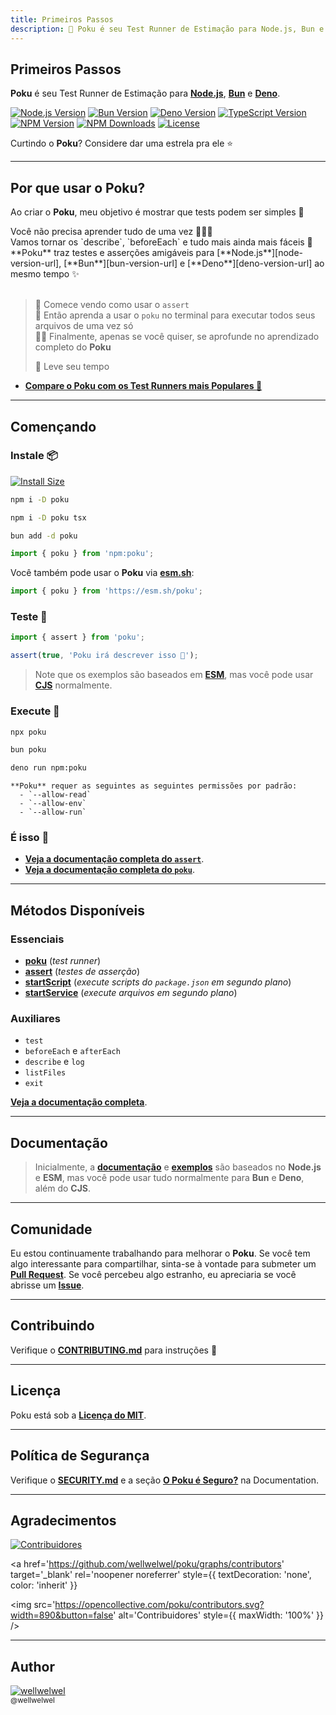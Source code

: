 ```yaml
---
title: Primeiros Passos
description: 🐷 Poku é seu Test Runner de Estimação para Node.js, Bun e Deno.
---
```



[node-version-url]: https://github.com/nodejs/node
[node-version-image]: https://img.shields.io/badge/Node.js->=6.0.0-badc58
[bun-version-url]: https://github.com/oven-sh/bun
[bun-version-image]: https://img.shields.io/badge/Bun->=0.5.3-f471b5
[deno-version-url]: https://github.com/denoland/deno
[deno-version-image]: https://img.shields.io/badge/Deno->=1.30.0-70ffaf
[npm-image]: https://img.shields.io/npm/v/poku.svg?color=3dc1d3
[npm-url]: https://npmjs.org/package/poku
[typescript-url]: https://github.com/microsoft/TypeScript
[typescript-version-image]: https://img.shields.io/badge/TypeScript->=5.0.2-3077c6
[license-url]: https://github.com/wellwelwel/poku/blob/main/LICENSE
[license-image]: https://img.shields.io/npm/l/poku.svg?maxAge=2592000&color=9c88ff&label=Licença
[downloads-image]: https://img.shields.io/npm/dt/poku.svg?&color=FFC312&label=Downloads
[downloads-url]: https://npmjs.org/package/poku

<div className='title-section'>
<aside>

# Primeiros Passos

**Poku** é seu Test Runner de Estimação para [**Node.js**][node-version-url], [**Bun**][bun-version-url] e [**Deno**][deno-version-url].

[![Node.js Version][node-version-image]][node-version-url]
[![Bun Version][bun-version-image]][bun-version-url]
[![Deno Version][deno-version-image]][deno-version-url]
[![TypeScript Version][typescript-version-image]][typescript-url]
[![NPM Version][npm-image]][npm-url]
[![NPM Downloads][downloads-image]][downloads-url]
[![License][license-image]][license-url]

Curtindo o **Poku**? Considere dar uma estrela pra ele ⭐️

</aside>
  <aside>
    <Logo className='logo' width={128} height={128} />
  </aside>
</div>

<hr />

## Por que usar o Poku?

Ao criar o **Poku**, meu objetivo é mostrar que tests podem ser simples 🌱

<div className='features black'>
  <div className='p'>
    <Success />
    <span>Você não precisa aprender tudo de uma vez 🧑🏻‍🎓</span>
  </div>
  <div className='p'>
    <Success />
    <span>
      Vamos tornar os `describe`, `beforeEach` e tudo mais ainda mais fáceis 🚀
    </span>
  </div>
  <div className='p'>
    <Success />
    <span>
      **Poku** traz testes e asserções amigáveis para
      [**Node.js**][node-version-url], [**Bun**][bun-version-url] e
      [**Deno**][deno-version-url] ao mesmo tempo ✨
    </span>
  </div>
</div>

<br />

> 🔬 Comece vendo como usar o `assert` <br />
> 🧪 Então aprenda a usar o `poku` no terminal para executar todos seus arquivos de uma vez só <br />
> 🧙🏻 Finalmente, apenas se você quiser, se aprofunde no aprendizado completo do **Poku** <br />
>
> 🩵 Leve seu tempo

- [**Compare o Poku com os Test Runners mais Populares 🧪**](/docs/comparing)

<hr />

## Començando

### **Instale** 📦

[![Install Size](https://packagephobia.com/badge?p=poku)](https://packagephobia.com/result?p=poku)

<Tabs>
  <TabItem default value='Node.js'>

```bash
npm i -D poku
```

  </TabItem>
  <TabItem  value='TypeScript (Node.js)'>

```bash
npm i -D poku tsx
```

  </TabItem>
  <TabItem  value='Bun'>

```bash
bun add -d poku
```

  </TabItem>
  <TabItem  value='Deno'>

```ts
import { poku } from 'npm:poku';
```

Você também pode usar o **Poku** via [**esm.sh**](https://esm.sh):

```ts
import { poku } from 'https://esm.sh/poku';
```

  </TabItem>
</Tabs>

### **Teste** 🔬

<Tabs>
  <TabItem default value='test/file.test.js'>

```ts
import { assert } from 'poku';

assert(true, 'Poku irá descrever isso 🐷');
```

  </TabItem>
</Tabs>

> Note que os exemplos são baseados em [**ESM**](/docs/examples/cjs-esm), mas você pode usar [**CJS**](/docs/examples/cjs-esm) normalmente.

### **Execute** 🚀

<Tabs>
  <TabItem default value='Node.js and TypeScript (Node.js)'>

```bash
npx poku
```

  </TabItem>
  <TabItem  value='Bun'>

```bash
bun poku
```

  </TabItem>
  <TabItem  value='Deno'>

```bash
deno run npm:poku
```

    **Poku** requer as seguintes as seguintes permissões por padrão:
      - `--allow-read`
      - `--allow-env`
      - `--allow-run`

  </TabItem>
</Tabs>

### **É isso** 🎉

- [**Veja a documentação completa do `assert`**](/docs/documentation/assert).
- [**Veja a documentação completa do `poku`**](/docs/category/poku).

<hr />

## Métodos Disponíveis

### Essenciais

- [**poku**](/docs/category/poku) (_test runner_)
- [**assert**](/docs/documentation/assert) (_testes de asserção_)
- [**startScript**](/docs/documentation/startScript) (_execute scripts do `package.json` em segundo plano_)
- [**startService**](/docs/documentation/startService) (_execute arquivos em segundo plano_)

### Auxiliares

- `test`
- `beforeEach` e `afterEach`
- `describe` e `log`
- `listFiles`
- `exit`

[**Veja a documentação completa**](/docs/category/documentation).

<hr />

## Documentação

> Inicialmente, a [**documentação**](/docs/category/documentation) e [**exemplos**](/docs/category/examples) são baseados no **Node.js** e **ESM**, mas você pode usar tudo normalmente para **Bun** e **Deno**, além do **CJS**.

<hr />

## Comunidade

Eu estou continuamente trabalhando para melhorar o **Poku**. Se você tem algo interessante para compartilhar, sinta-se à vontade para submeter um [**Pull Request**](https://github.com/wellwelwel/poku/compare). Se você percebeu algo estranho, eu apreciaria se você abrisse um [**Issue**](https://github.com/wellwelwel/poku/issues/new).

<hr />

## Contribuindo

Verifique o [**CONTRIBUTING.md**](https://github.com/wellwelwel/poku/blob/main/CONTRIBUTING.md) para instruções 🚀

<hr />

## Licença

Poku está sob a [**Licença do MIT**](https://github.com/wellwelwel/poku/blob/main/LICENSE).

<hr />

## Política de Segurança

Verifique o [**SECURITY.md**](https://github.com/wellwelwel/poku/blob/main/SECURITY.md) e a seção [**O Poku é Seguro?**](/docs/security) na Documentation.

<hr />

## Agradecimentos

[![Contribuidores](https://img.shields.io/github/contributors/wellwelwel/poku?label=Contribuidores)](https://github.com/wellwelwel/poku/graphs/contributors)

<a
  href='https://github.com/wellwelwel/poku/graphs/contributors'
  target='_blank'
  rel='noopener noreferrer'
  style={{ textDecoration: 'none', color: 'inherit' }}
>
  <img
    src='https://opencollective.com/poku/contributors.svg?width=890&button=false'
    alt='Contribuidores'
    style={{ maxWidth: '100%' }}
  />
</a>

<hr />

## Author

<a href='https://github.com/wellwelwel'>
  <img
    src='https://avatars.githubusercontent.com/u/46850407'
    alt='wellwelwel'
    style={{ borderRadius: '50%', width: 64, height: 64 }}
  />
  <br />
  <sub>@wellwelwel</sub>
</a>
